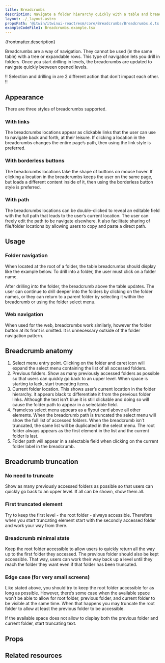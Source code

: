 ```yaml
---
title: Breadcrumbs
description: Navigate a folder hierarchy quickly with a table and breadcrumbs.
layout: ./_layout.astro
propsPath: '@itwin/itwinui-react/esm/core/Breadcrumbs/Breadcrumbs.d.ts'
exampleCodeFile1: Breadcrumbs.example.tsx
---
```



<p>{frontmatter.description}</p>

<LiveExample src={frontmatter.exampleCodeFile1} />

Breadcrumbs are a way of navigation. They cannot be used (in the same table) with a tree or expandable rows. This type of navigation lets you drill in folders. Once you start drilling in levels, the breadcrumbs are updated to navigate quickly between opened levels.

!! Selection and drilling in are 2 different action that don't impact each other. !!

## Appearance

There are three styles of breadcrumbs supported.

### With links

The breadcrumbs locations appear as clickable links that the user can use to navigate back and forth, at their leisure. If clicking a location in the breadcrumbs changes the entire page’s path, then using the link style is preferred.

### With borderless buttons

The breadcrumbs locations take the shape of buttons on mouse hover. If clicking a location in the breadcrumbs keeps the user on the same page, but loads a different content inside of it, then using the borderless button style is preferred.

### With path

The breadcrumbs locations can be double-clicked to reveal an editable field with the full path that leads to the user’s current location. The user can freely edit the path to be navigate elsewhere. It also facilitate sharing of file/folder locations by allowing users to copy and paste a direct path.

## Usage

### Folder navigation

When located at the root of a folder, the table breadcrumbs should display like the example below. To drill into a folder, the user must click on a folder name.

After drilling into the folder, the breadcrumb above the table updates. The user can continue to drill deeper into the folders by clicking on the folder names, or they can return to a parent folder by selecting it within the breadcrumb or using the folder select menu.

### Web navigation

When used for the web, breadcrumbs work similarly, however the folder button at its front is omitted. It is unnecessary outside of the folder navigation pattern.

## Breadcrumb anatomy

1. Select menu entry point. Clicking on the folder and caret icon will expand the select menu containing the list of all accessed folders.
2. Previous folders. Show as many previously accessed folders as possible so that users can quickly go back to an upper level. When space is starting to lack, start truncating items.
3. Current folder location. This shows user’s current location in the folder hierarchy. It appears black to differentiate it from the previous folder links. Although the text isn’t blue it is still clickable and doing so will cause the folder path to appear in a selectable field.
4. Frameless select menu appears as a flyout card above all other elements. When the breadcrumb path is truncated the select menu will show the full list of accessed folders. When the breadcrumb isn’t truncated, the same list will be duplicated in the select menu. The root folder always appears as the first element in the list and the current folder is last.
5. Folder path will appear in a selectable field when clicking on the current folder label in the breadcrumb.

## Breadcrumb truncation

### No need to truncate

Show as many previously accessed folders as possible so that users can quickly go back to an upper level. If all can be shown, show them all.

### First truncated element

Try to keep the first level - the root folder - always accessible. Therefore when you start truncating element start with the secondly accessed folder and work your way from there.

### Breadcrumb minimal state

Keep the root folder accessible to allow users to quickly return all the way up to the first folder they accessed. The previous folder should also be kept accessible. That way, users can work their way back up a level until they reach the folder they want even if that folder has been truncated.

### Edge case (for very small screens)

Like stated above, you should try to keep the root folder accessible for as long as possible. However, there’s some case when the available space won’t be able to allow for root folder, previous folder, and current folder to be visible at the same time. When that happens you may truncate the root folder to allow at least the previous folder to be accessible.

If the available space does not allow to display both the previous folder and current folder, start truncating text.

## Props

<PropsTable path={frontmatter.propsPath} />

## Related resources
